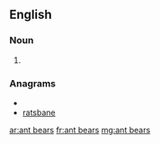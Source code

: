 ==English==
===Noun===
{{infl|en|noun}}

# {{plural of|[[ant bear]]}}

===Anagrams===
* {{alphagram|aabenrst}}
* [[ratsbane#English|ratsbane]]

[[ar:ant bears]]
[[fr:ant bears]]
[[mg:ant bears]]